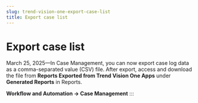 ```yaml
---
slug: trend-vision-one-export-case-list
title: Export case list
---
```

# Export case list

March 25, 2025—In Case Management, you can now export case log data as a comma-separated value (CSV) file. After export, access and download the file from **Reports Exported from Trend Vision One Apps** under **Generated Reports** in Reports.

**Workflow and Automation → Case Management**
:::

